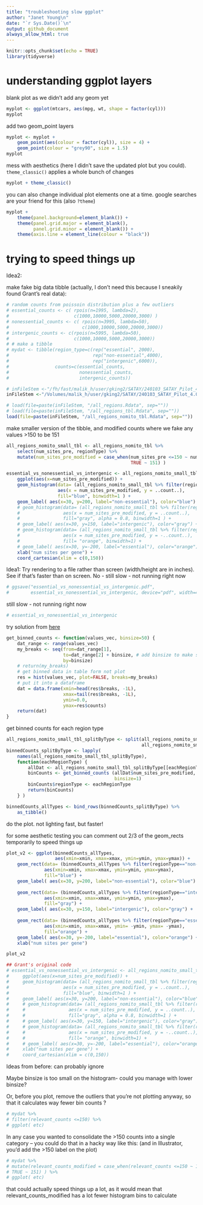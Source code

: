 ```yaml
---
title: "troubleshooting slow ggplot"
author: "Janet Young\n"
date: "`r Sys.Date()`\n"
output: github_document
always_allow_html: true
---
```



```r
knitr::opts_chunk$set(echo = TRUE)
library(tidyverse)
```

# understanding ggplot layers

blank plot as we didn't add any geom yet
```r
myplot <- ggplot(mtcars, aes(mpg, wt, shape = factor(cyl)))
myplot
```

add two geom_point layers
```r
myplot <- myplot +
    geom_point(aes(colour = factor(cyl)), size = 4) +
    geom_point(colour = "grey90", size = 1.5) 
myplot
```

mess with aesthetics (here I didn't save the updated plot but you could).  `theme_classic()` applies a whole bunch of changes
```r
myplot + theme_classic()
```

you can also change individual plot elements one at a time.  google searches are your friend for this (also `?theme`)
```r
myplot + 
    theme(panel.background=element_blank()) + 
    theme(panel.grid.major = element_blank(), 
          panel.grid.minor = element_blank()) +
    theme(axis.line = element_line(colour = "black"))
```

# trying to speed things up

Idea2:

make fake big data tibble (actually, I don't need this because I sneakily found Grant's real data):
```r
# random counts from poissoin distribution plus a few outliers
# essential_counts <- c( rpois(n=1995, lambda=2),
#                        c(1000,10000,5000,20000,3000) )
# nonessential_counts <- c( rpois(n=3995, lambda=50),
#                           c(1000,10000,5000,20000,3000))
# intergenic_counts <- c(rpois(n=5995, lambda=50),
#                        c(1000,10000,5000,20000,3000))
# # make a tibble
# mydat <- tibble(region_type=c(rep("essential", 2000),
#                               rep("non-essential",4000),
#                               rep("intergenic",6000)),
#                 counts=c(essential_counts,
#                          nonessential_counts,
#                          intergenic_counts))
```


```r
# inFileStem <-"/fh/fast/malik_h/user/gking2/SATAY/240103_SATAY_Pilot_4.0/data/Robjects"
inFileStem <-"/Volumes/malik_h/user/gking2/SATAY/240103_SATAY_Pilot_4.0/data/Robjects"

# load(file=paste(inFileStem, "/all_regions.Rdata", sep=""))
# load(file=paste(inFileStem, "/all_regions_tbl.Rdata", sep=""))
load(file=paste(inFileStem, "/all_regions_nomito_tbl.Rdata", sep=""))
```

make smaller version of the tibble, and modified counts where we fake any values >150 to be 151
```r
all_regions_nomito_small_tbl <- all_regions_nomito_tbl %>% 
    select(num_sites_pre, regionType) %>% 
    mutate(num_sites_pre_modified = case_when(num_sites_pre <=150 ~ num_sites_pre,
                                              TRUE ~ 151) ) 
```

```r
essential_vs_nonessential_vs_intergenic <- all_regions_nomito_small_tbl %>%
    ggplot(aes(x=num_sites_pre_modified)) +
    geom_histogram(data= (all_regions_nomito_small_tbl %>% filter(regionType=="non-essential")),
                   aes(x = num_sites_pre_modified, y = ..count..), 
                   fill="blue", binwidth=1 ) +
    geom_label( aes(x=30, y=200, label="non-essential"), color="blue") +
    # geom_histogram(data= (all_regions_nomito_small_tbl %>% filter(regionType=="intergenic")),
    #                aes(x = num_sites_pre_modified, y = ..count..), 
    #                fill="gray", alpha = 0.8, binwidth=1 ) +
    # geom_label( aes(x=30, y=150, label="intergenic"), color="gray") +
    # geom_histogram(data= (all_regions_nomito_small_tbl %>% filter(regionType=="essential")),
    #                aes(x = num_sites_pre_modified, y = -..count..), 
    #                fill= "orange", binwidth=1) +
    # geom_label( aes(x=30, y=-200, label="essential"), color="orange") +
    xlab("num sites per gene") +
    coord_cartesian(xlim = c(0,150))
```



Idea1: Try rendering to a file rather than screen (width/height are in inches). See if that’s faster than on screen.  No - still slow - not running right now
```r
# ggsave("essential_vs_nonessential_vs_intergenic.pdf", 
#        essential_vs_nonessential_vs_intergenic, device="pdf", width=4, height=9)
```

still slow - not running right now
```r
# essential_vs_nonessential_vs_intergenic
```

try solution from [here](https://stackoverflow.com/questions/56607124/plotting-histogram-of-a-big-matrix-in-ggplot2-is-20x-slower-than-base-hist)

```r
get_binned_counts <- function(values_vec, binsize=50) {
    dat_range <- range(values_vec) 
    my_breaks <- seq(from=dat_range[1], 
                     to=dat_range[2] + binsize, # add binsize to make sure we include the max value
                     by=binsize)
    # return(my_breaks)
    # get binned data in table form not plot
    res = hist(values_vec, plot=FALSE, breaks=my_breaks)
    # put it into a dataframe
    dat = data.frame(xmin=head(res$breaks, -1L),
                     xmax=tail(res$breaks, -1L),
                     ymin=0.0,
                     ymax=res$counts)
    return(dat)
}
```
get binned counts for each region type
```r
all_regions_nomito_small_tbl_splitByType <- split(all_regions_nomito_small_tbl,
                                                  all_regions_nomito_small_tbl$regionType)
binnedCounts_splitByType <- lapply(
    names(all_regions_nomito_small_tbl_splitByType),
    function(eachRegionType) { 
        allDat <- all_regions_nomito_small_tbl_splitByType[[eachRegionType]]
        binCounts <- get_binned_counts (allDat$num_sites_pre_modified,
                                        binsize=1) 
        binCounts$regionType <- eachRegionType
        return(binCounts)
    } )

binnedCounts_allTypes <- bind_rows(binnedCounts_splitByType) %>% 
    as_tibble()
```
do the plot. not lighting fast, but faster!

for some aesthetic testing you can comment out 2/3 of the geom_rects temporarily to speed things up
```r
plot_v2 <- ggplot(binnedCounts_allTypes, 
                  aes(xmin=xmin, xmax=xmax, ymin=ymin, ymax=ymax)) +
    geom_rect(data= (binnedCounts_allTypes %>% filter(regionType=="non-essential")),
              aes(xmin=xmin, xmax=xmax, ymin=ymin, ymax=ymax),
              fill="blue") +
    geom_label( aes(x=30, y=200, label="non-essential"), color="blue") +
    
    geom_rect(data= (binnedCounts_allTypes %>% filter(regionType=="intergenic")),
              aes(xmin=xmin, xmax=xmax, ymin=ymin, ymax=ymax),
              fill="gray") +
    geom_label( aes(x=30, y=150, label="intergenic"), color="gray") +
    
    geom_rect(data= (binnedCounts_allTypes %>% filter(regionType=="essential")),
              aes(xmin=xmin, xmax=xmax, ymin= -ymin, ymax= -ymax),
              fill="orange") +
    geom_label( aes(x=30, y=-200, label="essential"), color="orange") +
    xlab("num sites per gene")

plot_v2
```

```r
## Grant's original code
# essential_vs_nonessential_vs_intergenic <- all_regions_nomito_small_tbl %>%
#     ggplot(aes(x=num_sites_pre_modified)) +
#     geom_histogram(data= (all_regions_nomito_small_tbl %>% filter(regionType=="non-essential")),
#                    aes(x = num_sites_pre_modified, y = ..count..), 
#                    fill="blue", binwidth=1 ) +
#     geom_label( aes(x=30, y=200, label="non-essential"), color="blue") +
#     # geom_histogram(data= (all_regions_nomito_small_tbl %>% filter(regionType=="intergenic")),
#     #                aes(x = num_sites_pre_modified, y = ..count..), 
#     #                fill="gray", alpha = 0.8, binwidth=1 ) +
#     # geom_label( aes(x=30, y=150, label="intergenic"), color="gray") +
#     # geom_histogram(data= (all_regions_nomito_small_tbl %>% filter(regionType=="essential")),
#     #                aes(x = num_sites_pre_modified, y = -..count..), 
#     #                fill= "orange", binwidth=1) +
#     # geom_label( aes(x=30, y=-200, label="essential"), color="orange") +
#     xlab("num sites per gene") +
#     coord_cartesian(xlim = c(0,150))

```



Ideas from before:  can probably ignore

Maybe binsize is too small on the histogram- could you manage with lower binsize? 

Or, before you plot, remove the outliers that you’re not plotting anyway, so that it calculates way fewer bin counts ?

```r
# mydat %>%
# filter(relevant_counts <=150) %>%
# ggplot( etc)
```

In any case you wanted to consolidate the >150 counts into a single category – you could do that in a hacky way like this:  (and in Illustrator, you’d add the >150 label on the plot)

```r
# mydat %>%
# mutate(relevant_counts_modified = case_when(relevant_counts <=150 ~ 150,
# TRUE ~ 151) ) %>%
# ggplot( etc)
```


that could actually speed things up a lot, as it would mean that relevant_counts_modified has a lot fewer histogram bins to calculate
